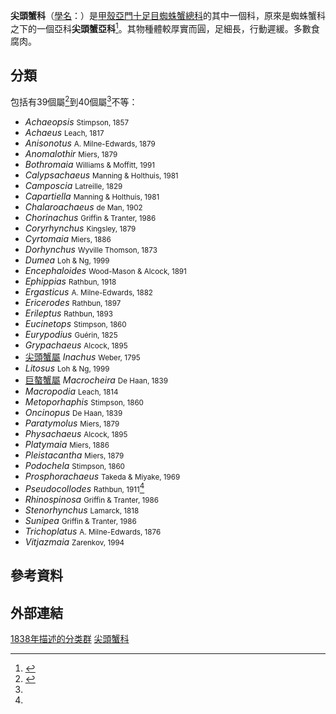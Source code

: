 {{Automatic taxobox
| taxon = Inachidae
| authority = {{link-en|MacLeay|William Sharp MacLeay}}, 1838
| image = Inachus dorsettensis.jpg
| image_caption = ''[[Inachus_dorsettensis|Inachus dorsettensis]]''
| subfamilia = '''尖頭蟹亞科 Inachinae'''<ref name=WoRMS_148427 />
| subdivision_ranks = [[屬_(生物)|屬]]
| subdivision = [[#分類|見內文]]
}}
'''尖頭蟹科'''（[[學名|學名]]：{{lang|la|'''Inachidae'''}}）是[[甲殼亞門|甲殼亞門]][[十足目|十足目]][[蜘蛛蟹總科|蜘蛛蟹總科]]的其中一個科，原來是蜘蛛蟹科之下的一個亞科'''尖頭蟹亞科'''<ref name="WoRMS_148427">{{cite WoRMS|id=148427|taxon=Inachidae|title=Inachidae MacLeay, 1838|last1=Cuvelier|first1=Daphne|last2=Davie|first2=Peter|date=2009-12-15}}</ref>。其物種體較厚實而圓，足細長，行動遲緩。多數食腐肉。

==分類==
包括有39個屬<ref name="Grave">{{cite journal|title=A classification of living and fossil genera of decapod crustaceans|author=Sammy De Grave, N. Dean Pentcheff, Shane T. Ahyong ''et al.''|url=http://rmbr.nus.edu.sg/rbz/biblio/s21/s21rbz1-109.pdf|journal=[[Raffles_Bulletin_of_Zoology|Raffles Bulletin of Zoology]]|year=2009|volume=Suppl. 21|pages=1–109|archiveurl=https://web.archive.org/web/20110606064728/http://rmbr.nus.edu.sg/rbz/biblio/s21/s21rbz1-109.pdf|archivedate=2011-06-06|deadurl=yes}}</ref>到40個屬<ref name="WoRMS_148427" />不等：
{{div col|colwidth=20em}}
* ''Achaeopsis'' <small>Stimpson, 1857</small>
* ''Achaeus'' <small>Leach, 1817</small>
* ''Anisonotus'' <small>A. Milne-Edwards, 1879</small>
* ''Anomalothir'' <small>Miers, 1879</small>
* ''Bothromaia'' <small>Williams & Moffitt, 1991</small>
* ''Calypsachaeus'' <small>Manning & Holthuis, 1981</small>
* ''Camposcia'' <small>Latreille, 1829</small>
* ''Capartiella'' <small>Manning & Holthuis, 1981</small>
* ''Chalaroachaeus'' <small>de Man, 1902</small>
* ''Chorinachus'' <small>Griffin & Tranter, 1986</small>
* ''Coryrhynchus'' <small>Kingsley, 1879</small>
* ''Cyrtomaia'' <small>Miers, 1886</small>
* ''Dorhynchus'' <small>Wyville Thomson, 1873</small>
* ''Dumea'' <small>Loh & Ng, 1999</small>
* ''Encephaloides'' <small>Wood-Mason & Alcock, 1891</small>
* ''Ephippias'' <small>Rathbun, 1918</small>
* ''Ergasticus'' <small>A. Milne-Edwards, 1882</small>
* ''Ericerodes'' <small>Rathbun, 1897</small>
* ''Erileptus'' <small>Rathbun, 1893</small>
* ''Eucinetops'' <small>Stimpson, 1860</small>
* ''Eurypodius'' <small>Guérin, 1825</small>
* ''Grypachaeus'' <small>Alcock, 1895</small>
* [[尖頭蟹屬|尖頭蟹屬]] ''Inachus'' <small>Weber, 1795</small>
* ''Litosus'' <small>Loh & Ng, 1999</small>
* [[巨螯蟹屬|巨螯蟹屬]] ''Macrocheira'' <small>De Haan, 1839</small>
* ''Macropodia'' <small>Leach, 1814</small>
* ''Metoporhaphis'' <small>Stimpson, 1860</small>
* ''Oncinopus'' <small>De Haan, 1839</small>
* ''Paratymolus'' <small>Miers, 1879</small>
* ''Physachaeus'' <small>Alcock, 1895</small>
* ''Platymaia'' <small>Miers, 1886</small>
* ''Pleistacantha'' <small>Miers, 1879</small>
* ''Podochela'' <small>Stimpson, 1860</small>
* ''Prosphorachaeus'' <small>Takeda & Miyake, 1969</small>
* ''Pseudocollodes'' <small>Rathbun, 1911</small><ref name="WoRMS_148427" />
* ''Rhinospinosa'' <small>Griffin & Tranter, 1986</small>
* ''Stenorhynchus'' <small>Lamarck, 1818</small>
* ''Sunipea'' <small>Griffin & Tranter, 1986</small>
* ''Trichoplatus'' <small>A. Milne-Edwards, 1876</small>
* ''Vitjazmaia'' <small>Zarenkov, 1994</small>
{{div col end}}

==參考資料==
{{reflist}}

==外部連結==
{{commons category|Inachidae}}

{{Brachyura}}
{{Taxonbar|from=Q2605155}}

[[Category:1838年描述的分类群|1838年描述的分类群]]
[[Category:尖頭蟹科|]]